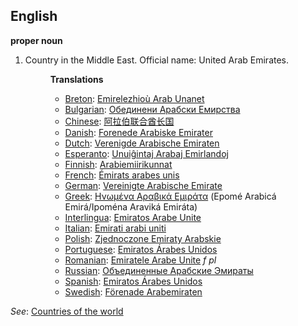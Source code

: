 ==English==

'''proper noun'''

# Country in the Middle East. Official name: United Arab Emirates.
#:'''Translations'''
#:*[[Breton]]: [[Emirelezhioù Arab Unanet]]
#:*[[Bulgarian]]: [[Обединени Арабски Емирства]]
#:*[[Chinese]]: [[阿拉伯联合酋长国]]
#:*[[Danish]]: [[Forenede Arabiske Emirater]]
#:*[[Dutch]]: [[Verenigde Arabische Emiraten]]
#:*[[Esperanto]]: [[Unuiĝintaj Arabaj Emirlandoj]]
#:*[[Finnish]]: [[Arabiemiirikunnat]]
#:*[[French]]: [[Émirats arabes unis]]
#:*[[German]]: [[Vereinigte Arabische Emirate]]
#:*[[Greek]]: [[Ηνωμένα Αραβικά Εμιράτα]] (Epom&eacute; Arabic&aacute; Emir&aacute;/Ipom&eacute;na Aravik&aacute; Emir&aacute;ta)
#:*[[Interlingua]]: [[Emiratos Arabe Unite]]
#:*[[Italian]]: [[Emirati arabi uniti]]
#:*[[Polish]]: [[Zjednoczone Emiraty Arabskie]]
#:*[[Portuguese]]: [[Emiratos Árabes Unidos]]
#:*[[Romanian]]: [[Emiratele Arabe Unite]] ''f pl''
#:*[[Russian]]: [[Объединенные Арабские Эмираты]]
#:*[[Spanish]]: [[Emiratos Árabes Unidos]]
#:*[[Swedish]]: [[Förenade Arabemiraten]]

''See'': [[Countries of the world]]